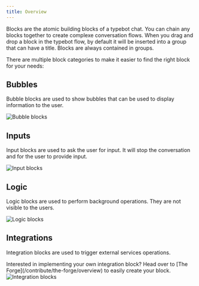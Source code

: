 ```yaml
---
title: Overview
---
```


Blocks are the atomic building blocks of a typebot chat. You can chain any blocks together to create complexe conversation flows. When you drag and drop a block in the typebot flow, by default it will be inserted into a group that can have a title. Blocks are always contained in groups.

There are multiple block categories to make it easier to find the right block for your needs:

## Bubbles

Bubble blocks are used to show bubbles that can be used to display information to the user.

<Frame style={{ maxWidth: '400px' }}>
  <img src="/images/blocks/bubbles.png" alt="Bubble blocks" />
</Frame>

## Inputs

Input blocks are used to ask the user for input. It will stop the conversation and for the user to provide input.

<Frame style={{ maxWidth: '400px' }}>
  <img src="/images/blocks/inputs.png" alt="Input blocks" />
</Frame>

## Logic

Logic blocks are used to perform background operations. They are not visible to the users.

<Frame style={{ maxWidth: '400px' }}>
  <img src="/images/blocks/logic.png" alt="Logic blocks" />
</Frame>

## Integrations

Integration blocks are used to trigger external services operations.

<Note>
  Interested in implementing your own integration block? Head over to [The
  Forge](/contribute/the-forge/overview) to easily create your block.
</Note>

<Frame style={{ maxWidth: '400px' }}>
  <img src="/images/blocks/integrations.png" alt="Integration blocks" />
</Frame>
